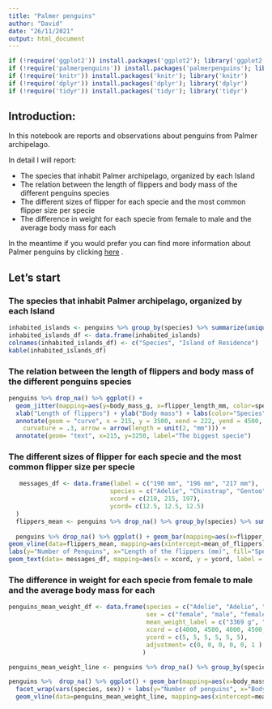 ```yaml
---
title: "Palmer penguins"
author: "David"
date: "26/11/2021"
output: html_document
---
```


```r
if (!require('ggplot2')) install.packages('ggplot2'); library('ggplot2')
if (!require('palmerpenguins')) install.packages('palmerpenguins'); library('palmerpenguins')
if (!require('knitr')) install.packages('knitr'); library('knitr')
if (!require('dplyr')) install.packages('dplyr'); library('dplyr')
if (!require('tidyr')) install.packages('tidyr'); library('tidyr')
```

## Introduction:

In this notebook are reports and observations about penguins from Palmer archipelago.

In detail I will report:

* The species that inhabit Palmer archipelago, organized by each Island
* The relation between the length of flippers and body mass of the different penguins species
* The different sizes of flipper for each specie and the most common flipper size per specie
* The difference in weight for each specie from female to male and the average body mass for each

In the meantime if you would prefer you can find more information about Palmer penguins by clicking [here](https://en.wikipedia.org/wiki/Palmer_Station) .

## Let's start 

### The species that inhabit Palmer archipelago, organized by each Island

```r
inhabited_islands <- penguins %>% group_by(species) %>% summarize(unique(island))
inhabited_islands_df <- data.frame(inhabited_islands)
colnames(inhabited_islands_df) <- c("Species", "Island of Residence")
kable(inhabited_islands_df)
```

### The relation between the length of flippers and body mass of the different penguins species

```r
penguins %>% drop_na() %>% ggplot() + 
  geom_jitter(mapping=aes(y=body_mass_g, x=flipper_length_mm, color=species)) + 
  xlab("Length of flippers") + ylab("Body mass") + labs(color="Species") + 
  annotate(geom = "curve", x = 215, y = 3500, xend = 222, yend = 4500, 
    curvature = .3, arrow = arrow(length = unit(2, "mm"))) + 
  annotate(geom= "text", x=215, y=3250, label="The biggest specie")
```

### The different sizes of flipper for each specie and the most common flipper size per specie

```r
   messages_df <- data.frame(label = c("190 mm", "196 mm", "217 mm"),
                            species = c("Adelie", "Chinstrap", "Gentoo"),
                            xcord = c(210, 215, 197),
                            ycord= c(12.5, 12.5, 12.5)
  )
  flippers_mean <- penguins %>% drop_na() %>% group_by(species) %>% summarize(mean_of_flippers = mean(flipper_length_mm))
  
  penguins %>% drop_na() %>% ggplot() + geom_bar(mapping=aes(x=flipper_length_mm, fill=species)) + facet_wrap(~species) + 
geom_vline(data=flippers_mean, mapping=aes(xintercept=mean_of_flippers), color = "black", linetype="dashed") +
labs(y="Number of Penguins", x="Length of the flippers (mm)", fill="Species") + 
geom_text(data= messages_df, mapping=aes(x = xcord, y = ycord, label = label, fontface="italic"), color="black")
```

###  The difference in weight for each specie from female to male and the average body mass for each

```R
penguins_mean_weight_df <- data.frame(species = c("Adelie", "Adelie", "Chinstrap", "Chinstrap", "Gentoo", "Gentoo"),
                                      sex = c("female", "male", "female", "male", "female", "male"),
                                      mean_weight_label = c("3369 g", "4043 g", "3527 g", "3939 g", "4680 g", "5485 g"),
                                      xcord = c(4000, 4500, 4000, 4500, 5000, 5000),
                                      ycord = c(5, 5, 5, 5, 5, 5),
                                      adjustment= c(0, 0, 0, 0, 0, 1 )
                                     )

penguins_mean_weight_line <- penguins %>% drop_na() %>% group_by(species, sex) %>% summarize(mean_weight = mean(body_mass_g))

penguins %>%  drop_na() %>% ggplot() + geom_bar(mapping=aes(x=body_mass_g, fill=species)) + 
  facet_wrap(vars(species, sex)) + labs(y="Number of penguins", x="Body mass (g)", fill="Species") + 
  geom_vline(data=penguins_mean_weight_line, mapping=aes(xintercept=mean_weight), color="black", linetype="dashed") + geom_text(data=penguins_mean_weight_df, mapping=aes(x = xcord, y= ycord, label = mean_weight_label, hjust = adjustment), color="black", fontface="italic")
```